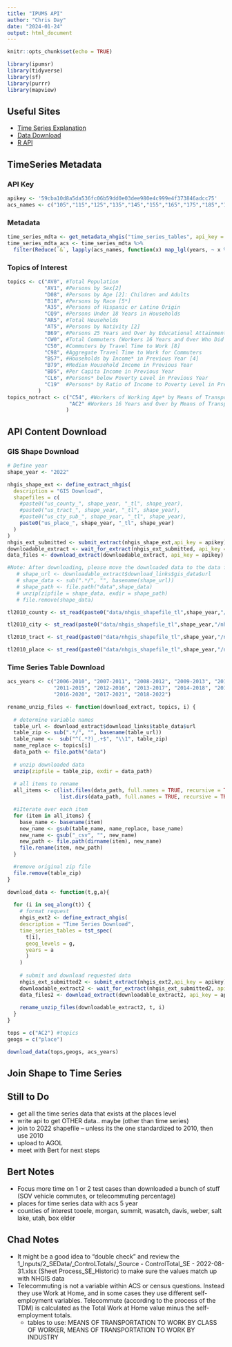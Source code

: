 ```yaml
---
title: "IPUMS API"
author: "Chris Day"
date: "2024-01-24"
output: html_document
---
```


```r
knitr::opts_chunk$set(echo = TRUE)
```

```r
library(ipumsr)
library(tidyverse)
library(sf)
library(purrr)
library(mapview)
```

## Useful Sites
 - [Time Series Explanation](https://www.nhgis.org/time-series-tables#layouts)
 - [Data Download](https://data2.nhgis.org/main)
 - [R API](https://tech.popdata.org/ipumsr/articles/)


## TimeSeries Metadata

### API Key
```r
apikey <- '59cba10d8a5da536fc06b59dd0e03dee980e4c999e4f373846adcc75'
acs_names <- c("105","115","125","135","145","155","165","175","185","195","205","215","225")
```

### Metadata
```r
time_series_mdta <- get_metadata_nhgis("time_series_tables", api_key = apikey)
time_series_mdta_acs <- time_series_mdta %>%
  filter(Reduce(`&`, lapply(acs_names, function(x) map_lgl(years, ~ x %in% .x$name))))
```

### Topics of Interest
```r
topics <- c("AV0", #Total Population
            "AV1", #Persons by Sex[2]
            "D08", #Persons by Age [2]: Children and Adults
            "B18", #Persons by Race [5*]
            "A35", #Persons of Hispanic or Latino Origin
            "CQ9", #Persons Under 18 Years in Households
            "AR5", #Total Households
            "AT5", #Persons by Nativity [2]
            "B69", #Persons 25 Years and Over by Educational Attainment [3]
            "CW0", #Total Commuters (Workers 16 Years and Over Who Did Not Work from Home)
            "C50", #Commuters by Travel Time to Work [8]
            "C98", #Aggregate Travel Time to Work for Commuters
            "BS7", #Households by Income* in Previous Year [4]
            "B79", #Median Household Income in Previous Year
            "BD5", #Per Capita Income in Previous Year
            "CL6", #Persons* below Poverty Level in Previous Year
            "C19"  #Persons* by Ratio of Income to Poverty Level in Previous Year [2]
          )
topics_notract <- c("C54", #Workers of Working Age* by Means of Transportation to Work [9]
                    "AC2" #Workers 16 Years and Over by Means of Transportation to Work [18]}
                   )
```

## API Content Download

### GIS Shape Download
```r
# Define year
shape_year <- "2022"

nhgis_shape_ext <- define_extract_nhgis(
  description = "GIS Download",
  shapefiles = c(
    #paste0("us_county_", shape_year, "_tl", shape_year),
    #paste0("us_tract_", shape_year, "_tl", shape_year),
    #paste0("us_cty_sub_", shape_year, "_tl", shape_year),
    paste0("us_place_", shape_year, "_tl", shape_year)
  )
)
nhgis_ext_submitted <- submit_extract(nhgis_shape_ext,api_key = apikey)
downloadable_extract <- wait_for_extract(nhgis_ext_submitted, api_key = apikey)
data_files <- download_extract(downloadable_extract, api_key = apikey)
```

```r
#Note: After downloading, please move the downloaded data to the data folder, unzip its contents, and rename to exclude data request number -- example code for something to help speed up process
   # shape_url <- downloadable_extract$download_links$gis_data$url
   # shape_data <- sub(".*/", "", basename(shape_url))
   # shape_path <- file.path("data",shape_data)
   # unzip(zipfile = shape_data, exdir = shape_path)
   # file.remove(shape_data)
```

```r
tl2010_county <- st_read(paste0("data/nhgis_shapefile_tl",shape_year,"/nhgis_shapefile_tl",shape_year,"_us_county_",shape_year,"/US_county_",shape_year,".shp")) #%>% select(GISJOIN)

tl2010_city <- st_read(paste0("data/nhgis_shapefile_tl",shape_year,"/nhgis_shapefile_tl",shape_year,"_us_cty_sub_",shape_year,"/US_cty_sub_",shape_year,".shp")) #%>% select(GISJOIN)

tl2010_tract <- st_read(paste0("data/nhgis_shapefile_tl",shape_year,"/nhgis_shapefile_tl",shape_year,"_us_tract_",shape_year,"/US_tract_",shape_year,".shp")) #%>% select(GISJOIN)

tl2010_place <- st_read(paste0("data/nhgis_shapefile_tl",shape_year,"/nhgis_shapefile_tl",shape_year,"_us_place_",shape_year,"/US_place_",shape_year,".shp")) #%>% select(GISJOIN)
```


### Time Series Table Download
```r
acs_years <- c("2006-2010", "2007-2011", "2008-2012", "2009-2013", "2010-2014", 
               "2011-2015", "2012-2016", "2013-2017", "2014-2018", "2015-2019", 
               "2016-2020", "2017-2021", "2018-2022")
```

```r
rename_unzip_files <- function(download_extract, topics, i) {
  
  # determine variable names
  table_url <- download_extract$download_links$table_data$url
  table_zip <- sub(".*/", "", basename(table_url))
  table_name <-  sub("^(.*?)_.+$", "\\1", table_zip)
  name_replace <- topics[i]
  data_path <- file.path("data")
  
  # unzip downloaded data
  unzip(zipfile = table_zip, exdir = data_path)
  
  # all items to rename
  all_items <- c(list.files(data_path, full.names = TRUE, recursive = TRUE),
                 list.dirs(data_path, full.names = TRUE, recursive = TRUE))

  #iIterate over each item
  for (item in all_items) {
    base_name <- basename(item)
    new_name <- gsub(table_name, name_replace, base_name)
    new_name <- gsub("_csv", "", new_name)
    new_path <- file.path(dirname(item), new_name)
    file.rename(item, new_path)
  }

  #remove original zip file
  file.remove(table_zip)
}
```

```r
download_data <- function(t,g,a){
  
  for (i in seq_along(t)) {
    # format request
    nhgis_ext2 <- define_extract_nhgis(
    description = "Time Series Download",
    time_series_tables = tst_spec(
      t[i], 
      geog_levels = g,
      years = a
      )
    )
  
    # submit and download requested data
    nhgis_ext_submitted2 <- submit_extract(nhgis_ext2,api_key = apikey)
    downloadable_extract2 <- wait_for_extract(nhgis_ext_submitted2, api_key = apikey)
    data_files2 <- download_extract(downloadable_extract2, api_key = apikey)
  
    rename_unzip_files(downloadable_extract2, t, i)
  }
}
```

```r
tops = c("AC2") #topics
geogs = c("place") 

download_data(tops,geogs, acs_years)
```

## Join Shape to Time Series







## Still to Do
- get all the time series data that exists at the places level
- write api to get OTHER data.. maybe (other than time series)
- join to 2022 shapefile -- unless its the one standardized to 2010, then use 2010
- upload to AGOL
- meet with Bert for next steps


## Bert Notes
- Focus more time on 1 or 2 test cases than downloaded a bunch of stuff (SOV vehicle commutes, or telecommuting percentage)
- places for time series data with acs 5 year
- counties of interest tooele, morgan, summit, wasatch, davis, weber, salt lake, utah, box elder


## Chad Notes
- It might be a good idea to "double check" and review the 1_Inputs/2_SEData/_ControLTotals/_Source - ControlTotal_SE - 2022-08-31.xlsx (Sheet Process_SE_Historic) to make sure the values match up with NHGIS data
- Telecommuting is not a variable within ACS or census questions. Instead they use Work at Home, and in some cases they use different self-employment variables. Telecommute (according to the process of the TDM) is calculated as the Total Work at Home value minus the self-employment totals. 
  - tables to use: MEANS OF TRANSPORTATION TO WORK BY CLASS OF WORKER, MEANS OF TRANSPORTATION TO WORK BY INDUSTRY
  




